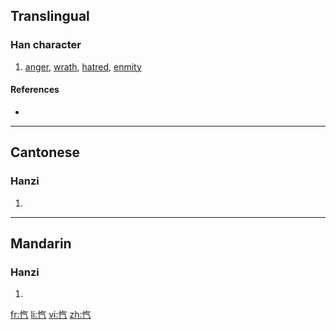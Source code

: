 {{also|愾}}
==Translingual==

===Han character===
{{Han char|rn=61|rad=心|as=04|sn=7|four=|canj=心人一弓 (POMN), X心人一弓 (XPOMN)}}

# [[anger]], [[wrath]], [[hatred]], [[enmity]]

====References====
* {{Han ref|kx=0379.010|dkj=10407|dj=0707.070|hdz=42276.130|uh=5FFE|ud=24574}}

----

==Cantonese==

===Hanzi===
{{yue-hanzi|jyut=|y=koi3|tra=愾}}

# {{defn|Cantonese|sort=心04}}

----

==Mandarin==

===Hanzi===
{{cmn-hanzi|tra=愾|pin=[[kài]] ([[kai4]])|wg=k'ai<sup>4</sup>}}

# {{defn|Mandarin|sort=心04}}

[[fr:忾]]
[[li:忾]]
[[vi:忾]]
[[zh:忾]]